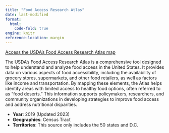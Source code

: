 ```yaml
---
title: "Food Access Research Atlas"
date: last-modified
format: 
  html:
    code-fold: true
engine: knitr
reference-location: margin
---
```


[Access the USDA's Food Access Research Atlas map](https://www.ers.usda.gov/data-products/food-access-research-atlas/go-to-the-atlas/){.external target="_blank"}

The USDA's Food Access Research Atlas is a comprehensive tool designed to help understand and analyze food access in the United States. It provides data on various aspects of food accessibility, including the availability of grocery stores, supermarkets, and other food retailers, as well as factors like income and transportation. By mapping these elements, the Atlas helps identify areas with limited access to healthy food options, often referred to as "food deserts." This information supports policymakers, researchers, and community organizations in developing strategies to improve food access and address nutritional disparities.

* **Year**: 2019 (Updated 2023)
* **Geographies**: Census Tract
* **Territories**: This source only includes the 50 states and D.C.


